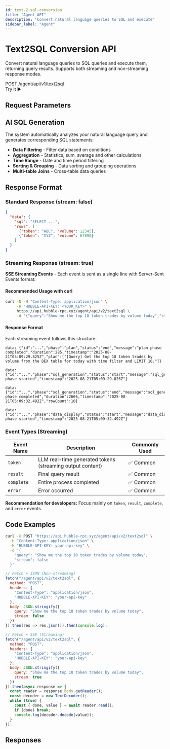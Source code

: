 ```yaml
---
id: text-2-sql-conversion
title: "Agent API"
description: "Convert natural language queries to SQL and execute"
sidebar_label: "Agent"
---
```



# Text2SQL Conversion API

Convert natural language queries to SQL queries and execute them, returning query results. Supports both streaming and non-streaming response modes.

<div className="api-header">
  <div className="api-info">
    <span className="api-method">POST</span>
    <span className="api-path">/agent/api/v1/text2sql</span>
  </div>
  <ApiPlaygroundButton 
    initialApi="text2sql" 
    initialEndpoint="text2sql-conversion"
    className="api-try-button"
  >
    Try it ▶
  </ApiPlaygroundButton>
</div>

## Request Parameters

<RequestParametersTable apiId="text2sql" endpointId="text2sql-conversion" />

## AI SQL Generation

The system automatically analyzes your natural language query and generates corresponding SQL statements:

- **Data Filtering** - Filter data based on conditions
- **Aggregation** - Statistics, sum, average and other calculations
- **Time Range** - Date and time period filtering
- **Sorting & Grouping** - Data sorting and grouping operations
- **Multi-table Joins** - Cross-table data queries

## Response Format

### Standard Response (stream: false)

```json
{
  "data": {
    "sql": "SELECT ...",
    "rows": [
      {"token": "ABC", "volume": 12345},
      {"token": "XYZ", "volume": 67890}
    ]
  }
}
```

### Streaming Response (stream: true)

**SSE Streaming Events** - Each event is sent as a single line with Server-Sent Events format:

#### Recommended Usage with curl

```bash
curl -N -H "Content-Type: application/json" \
     -H "HUBBLE-API-KEY: <YOUR_KEY>" \
     https://api.hubble-rpc.xyz/agent/api/v2/text2sql \
     -d '{"query":"Show me the top 10 token trades by volume today","stream":true}'
```

#### Response Format

Each streaming event follows this structure:

```
data: {"id":"...","phase":"plan","status":"end","message":"plan phase completed","duration":285,"timestamp":"2025-08-21T05:09:29.825Z","plan":["[Query] Get the top 10 token trades by volume from the DEX table for today with time filter and LIMIT 10."]}

data: {"id":"...","phase":"sql_generation","status":"start","message":"sql_generation phase started","timestamp":"2025-08-21T05:09:29.826Z"}

data: {"id":"...","phase":"sql_generation","status":"end","message":"sql_generation phase completed","duration":2666,"timestamp":"2025-08-21T05:09:32.492Z","rowCount":10}

data: {"id":"...","phase":"data_display","status":"start","message":"data_display phase started","timestamp":"2025-08-21T05:09:32.492Z"}
```

### Event Types (Streaming)

| Event Name | Description | Commonly Used |
|------------|-------------|---------------|
| `token` | LLM real-time generated tokens (streaming output content) | ✅ Common |
| `result` | Final query result | ✅ Common |
| `complete` | Entire process completed | ✅ Common |
| `error` | Error occurred | ✅ Common |

**Recommendation for developers:** Focus mainly on `token`, `result`, `complete`, and `error` events.

## Code Examples

<Tabs>
  <TabItem value="curl" label="cURL">

```bash
curl -X POST "https://api.hubble-rpc.xyz/agent/api/v2/text2sql" \
  -H "Content-Type: application/json" \
  -H "HUBBLE-API-KEY: your-api-key" \
  -d '{
    "query": "Show me the top 10 token trades by volume today",
    "stream": false
  }'
```

  </TabItem>
  <TabItem value="javascript" label="JavaScript">

```javascript
// Fetch + JSON (Non-streaming)
fetch("/agent/api/v2/text2sql", {
  method: "POST",
  headers: {
    "Content-Type": "application/json",
    "HUBBLE-API-KEY": "your-api-key"
  },
  body: JSON.stringify({
    query: "Show me the top 10 token trades by volume today",
    stream: false
  })
}).then(res => res.json()).then(console.log);

// Fetch + SSE (Streaming)
fetch("/agent/api/v2/text2sql", {
  method: "POST",
  headers: {
    "Content-Type": "application/json",
    "HUBBLE-API-KEY": "your-api-key"
  },
  body: JSON.stringify({
    query: "Show me the top 10 token trades by volume today",
    stream: true
  })
}).then(async response => {
  const reader = response.body.getReader();
  const decoder = new TextDecoder();
  while (true) {
    const { done, value } = await reader.read();
    if (done) break;
    console.log(decoder.decode(value));
  }
});
```

  </TabItem>
</Tabs>

## Responses

<ResponseTabs apiId="text2sql" endpointId="text2sql-conversion" />